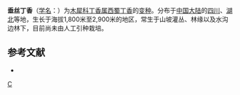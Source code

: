 {{Infraspeciesbox 
| genus = Syringa
| species = komarowii
| varietas = reflexa
| status = NE
| status_system = IUCN3.1
| authority = (Schneid.) Jien ex M. C. Chang
}}

'''垂丝丁香'''（[[学名|学名]]：{{lang|la|''Syringa komarowii'' var. ''reflexa''}}）为[[木犀科|木犀科]][[丁香属|丁香属]][[西蜀丁香|西蜀丁香]]的[[变种|变种]]。分布于[[中国大陆|中国大陆]]的[[四川|四川]]、[[湖北|湖北]]等地，生长于海拔1,800米至2,900米的地区，常生于山坡灌丛、林缘以及水沟边林下，目前尚未由人工引种栽培。

== 参考文献 ==
<div class="references-small">
* {{cite web| url =http://www.bioinfo.cn/db05/KmzwSpecies.php?action=view&id=30361| title =垂丝丁香（变种）| work =《中国高等植物数据库全库》| publisher =中国科学院微生物研究所| author =昆明植物研究所| accessdate =2009-02-26| deadurl =yes| archiveurl =https://web.archive.org/web/20160305050949/http://www.bioinfo.cn/db05/KmzwSpecies.php?action=view&id=30361| archivedate =2016-03-05}}
</div>
{{Taxonbar|from=Q10928936}}

[[Category:丁香属|C]]